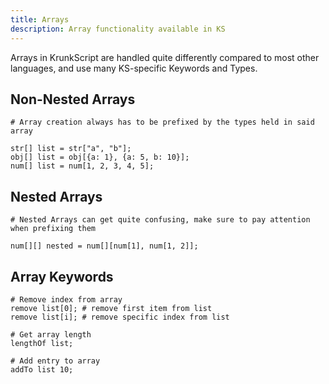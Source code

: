 ```yaml
---
title: Arrays
description: Array functionality available in KS
---
```


Arrays in KrunkScript are handled quite differently compared to most other languages, and use many KS-specific Keywords and Types.

## Non-Nested Arrays

```krnk
# Array creation always has to be prefixed by the types held in said array

str[] list = str["a", "b"];
obj[] list = obj[{a: 1}, {a: 5, b: 10}];
num[] list = num[1, 2, 3, 4, 5];
```

## Nested Arrays

```krnk
# Nested Arrays can get quite confusing, make sure to pay attention when prefixing them

num[][] nested = num[][num[1], num[1, 2]];
```

## Array Keywords

```krnk
# Remove index from array
remove list[0]; # remove first item from list
remove list[i]; # remove specific index from list

# Get array length
lengthOf list;

# Add entry to array
addTo list 10;
```
